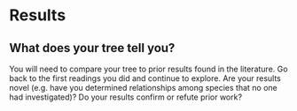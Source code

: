 # Results

## What does your tree tell you?

You will need to compare your tree to prior results found in the literature.
Go back to the first readings you did and continue to explore.
Are your results novel (e.g. have you determined relationships among species that no one had investigated)?
Do your results confirm or refute prior work?
